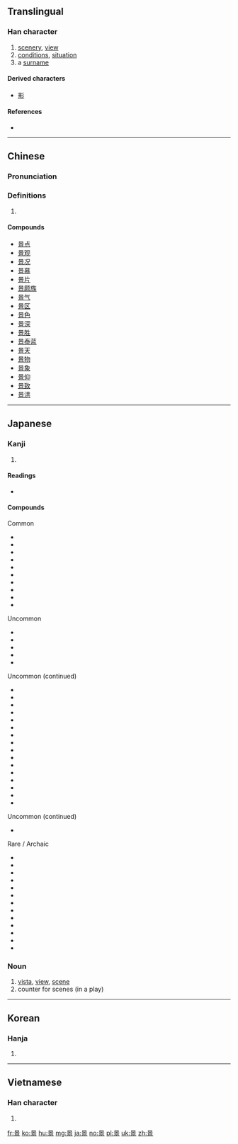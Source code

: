 ==Translingual==

===Han character===
{{Han char|rn=72|rad=日|as=08|sn=12|four=6090<sub>6</sub>|canj=日卜口火 (AYRF)|ids=⿱[[日]][[京]]}}

# [[scenery]], [[view]]
# [[conditions]], [[situation]]
# a [[surname]]

====Derived characters====
* [[影]]

====References====
* {{Han ref|kx=0496.300|dkj=13983|dj=0862.130|hdz=21520.030|uh=666F|ud=26223|bh=B4BA|bd=46266}}

----

==Chinese==
{{zh-forms}}

===Pronunciation===
{{zh-pron
|m=jǐng
|c=ging2,jing2
|mc=y
|oc=y
|ma=
|cat=n,pn
}}

===Definitions===
# {{rfdef|lang=zh}}

====Compounds====
* [[景点]]
* [[景观]]
* [[景况]]
* [[景慕]]
* [[景片]]
* [[景颇族]]
* [[景气]]
* [[景区]]
* [[景色]]
* [[景深]]
* [[景胜]]
* [[景泰蓝]]
* [[景天]]
* [[景物]]
* [[景象]]
* [[景仰]]
* [[景致]]
* [[景洪]]

----

==Japanese==

===Kanji===
{{ja-kanji|grade=4|rs=日08}}

# {{defn|lang=ja|sort=日08}}

====Readings====
* {{ja-readings|goon=[[きょう]] (kyō) {{non-joyo-reading}}, [[よう]] (yō) {{non-joyo-reading}}|kanon=[[えい]] (ei) {{non-joyo-reading}}, [[けい]] (kei)|kun=[[けしき]] (keshiki), [[かげ]] (kage)}}

====Compounds====
{{der-top3|Compounds for 景}}
Common
* {{term|lang=ja|景品|tr=keihin}}
* {{term|lang=ja|景観|tr=keikan}}
* {{term|lang=ja|景気|tr=keiki}}
* {{term|lang=ja|景色|tr=keshiki}}
* {{term|lang=ja|景勝|tr=keishō}}
* {{term|lang=ja|風景|tr=fūkei}}
* {{term|lang=ja|背景|tr=haikei}}
* {{term|lang=ja|情景|tr=jōkei}}
* {{term|lang=ja|光景|tr=kōkei}}
* {{term|lang=ja|夜景|tr=yakei}}

Uncommon
* {{term|lang=ja|景物|tr=keibutsu}}
* {{term|lang=ja|景況|tr=keikyō}}
* {{term|lang=ja|美景|tr=bikei}}
* {{term|lang=ja|盆景|tr=bonkei}}
* {{term|lang=ja|遠景|tr=enkei}}

{{der-mid3}}
Uncommon (continued)
* {{term|lang=ja|八景|tr=hakkei}}
* {{term|lang=ja|百景|tr=hyakkei}}
* {{term|lang=ja|実景|tr=jikkei}}
* {{term|lang=ja|叙景|tr=jokei}}
* {{term|lang=ja|海景|tr=kaikei}}
* {{term|lang=ja|近景|tr=kinkei}}
* {{term|lang=ja|後景|tr=kōkei}}
* {{term|lang=ja|三景|tr=sankei}}
* {{term|lang=ja|借景|tr=shakkei}}
* {{term|lang=ja|小景|tr=shōkei}}
* {{term|lang=ja|点景|tr=tenkei}}
* {{term|lang=ja|添景|tr=tenkei}}
* {{term|lang=ja|夕景|tr=yūkei}}
* {{term|lang=ja|絶景|tr=zekkei}}
* {{term|lang=ja|前景|tr=zenkei}}
* {{term|lang=ja|全景|tr=zenkei}}

{{der-mid3}}
Uncommon (continued)
* {{term|lang=ja|天下の景|tr=tenka no kei}}

Rare / Archaic
* {{term|lang=ja|景仰|tr=keikō/keigyō}}
* {{term|lang=ja|景教|tr=keikyō}}
* {{term|lang=ja|景趣|tr=keishu}}
* {{term|lang=ja|景雲|tr=keiun}}
* {{term|lang=ja|晩景|tr=bankei}}
* {{term|lang=ja|中景|tr=chūkei}}
* {{term|lang=ja|佳景|tr=kakei}}
* {{term|lang=ja|雪景|tr=sekkei}}
* {{term|lang=ja|勝景|tr=shōkei}}
* {{term|lang=ja|庭景|tr=teikei}}
* {{term|lang=ja|雲景|tr=unkei}}
* {{term|lang=ja|幽景|tr=yūkei}}
* {{term|lang=ja|淑景舎|tr=shigeisa/shigeisha}}
{{der-bottom}}

===Noun===
{{ja-noun|けい}}

# [[vista]], [[view]], [[scene]]
# counter for scenes (in a play)

----

==Korean==

===Hanja===
{{ko-hanja|hangeul=[[경]], [[영]]|eumhun=|rv=gyeong, yeong|mr=kyŏng, yŏng|y=kyeng, yeng}}

# {{defn|lang=ko|sort=日08}}

----

==Vietnamese==

===Han character===
{{vi-hantu|[[cảnh]], [[ảnh]], [[khảnh]], [[kiểng]], [[ngoảnh]], [[kẻng]], [[ngảnh]]|rs=日08}}

# {{defn|lang=vi|sort=日08}}

[[fr:景]]
[[ko:景]]
[[hu:景]]
[[mg:景]]
[[ja:景]]
[[no:景]]
[[pl:景]]
[[uk:景]]
[[zh:景]]